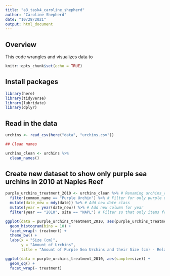 ```yaml
---
title: "a3_task4_caroline_shepherd"
author: "Caroline Shepherd"
date: "10/28/2021"
output: html_document
---
```

## Overview

This code wrangles and visualizes data to 

```r
knitr::opts_chunk$set(echo = TRUE)
```

## Install packages

```r
library(here)
library(tidyverse)
library(lubridate)
library(dplyr)
```

## Read in the data

```r
urchins <- read_csv(here("data", "urchins.csv"))

## Clean names

urchins_clean <- urchins %>% 
  clean_names()
```

## Create new dataset to show only purple sea urchins in 2010 at Naples Reef

```r
purple_urchins_treatment_2010 <- urchins_clean %>% # Renaming urchins_clean and adding parameters to change it to show purple urchins and treatment for 2010
  filter(common_name == "Purple Urchin") %>% # Filter for only purple urchins
  mutate(date_new = mdy(date)) %>% # Add new date class
  mutate(year = year(date_new)) %>% # Add new column for year
  filter(year == "2010", site == "NAPL") # Filter so that only items from the year 2010 and from site NAPL show up in dataset
```


```r
ggplot(data = purple_urchins_treatment_2010, aes(purple_urchins_treatment_2010$size)) +
  geom_histogram(bins = 10) +
  facet_wrap(~ treatment) +
  theme_bw() +
  labs(x = "Size (cm)",
       y = "Amount of Urchins",
       title = "Amount of Purple Sea Urchins and their Size (cm) - Relative to Kelp Treatment")
```


```r
ggplot(data = purple_urchins_treatment_2010, aes(sample=size)) +
  geom_qq() +
  facet_wrap(~ treatment)
```








